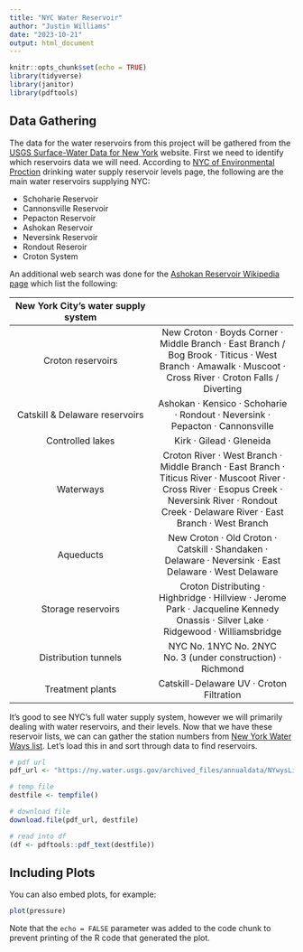 ```yaml
---
title: "NYC Water Reservoir"
author: "Justin Williams"
date: "2023-10-21"
output: html_document
---
```


```r
knitr::opts_chunk$set(echo = TRUE)
library(tidyverse)
library(janitor)
library(pdftools)
```

## Data Gathering

The data for the water reservoirs from this project will be gathered from the [USGS Surface-Water Data for New York]("https://waterdata.usgs.gov/ny/nwis/sw") website. First we need to identify which reservoirs data we will need. According to [NYC of Environmental Proction]("https://www.nyc.gov/site/dep/water/reservoir-levels.page") drinking water supply reservoir levels page, the following are the main water reservoirs supplying NYC:

- Schoharie Reservoir
- Cannonsville Reservoir
- Pepacton Reservoir
- Ashokan Reservoir
- Neversink Reservoir
- Rondout Reseroir
- Croton System

An additional web search was done for the [Ashokan Reservoir Wikipedia page]("https://en.wikipedia.org/wiki/Ashokan_Reservoir") which list the following:

| New York City's water supply system |  |
|:---:|:---:|
| Croton reservoirs | New Croton · Boyds Corner · Middle Branch · East Branch / Bog Brook · Titicus · West Branch · Amawalk · Muscoot · Cross River · Croton Falls / Diverting |
| Catskill & Delaware reservoirs | Ashokan · Kensico · Schoharie · Rondout · Neversink · Pepacton · Cannonsville |
| Controlled lakes | Kirk · Gilead · Gleneida |
| Waterways | Croton River · West Branch · Middle Branch · East Branch · Titicus River · Muscoot River · Cross River · Esopus Creek · Neversink River · Rondout Creek · Delaware River · East Branch · West Branch |
| Aqueducts | New Croton · Old Croton · Catskill · Shandaken · Delaware · Neversink · East Delaware · West Delaware |
| Storage reservoirs | Croton Distributing · Highbridge · Hillview · Jerome Park · Jacqueline Kennedy Onassis · Silver Lake · Ridgewood · Williamsbridge |
| Distribution tunnels | NYC No. 1NYC No. 2NYC No. 3 (under construction) · Richmond |
| Treatment plants | Catskill-Delaware UV · Croton Filtration |

It's good to see NYC's full water supply system, however we will primarily dealing with water reservoirs, and their levels. Now that we have these reservoir lists, we can can gather the station numbers from [New York Water Ways list]("https://ny.water.usgs.gov/archived_files/annualdata/NYwysList2020.pdf"). Let's load this in and sort through data to find reservoirs.

```r
# pdf url
pdf_url <- "https://ny.water.usgs.gov/archived_files/annualdata/NYwysList2020.pdf"

# temp file
destfile <- tempfile()

# download file
download.file(pdf_url, destfile)

# read into df
(df <- pdftools::pdf_text(destfile))
```

## Including Plots

You can also embed plots, for example:

```r
plot(pressure)
```

Note that the `echo = FALSE` parameter was added to the code chunk to prevent printing of the R code that generated the plot.
